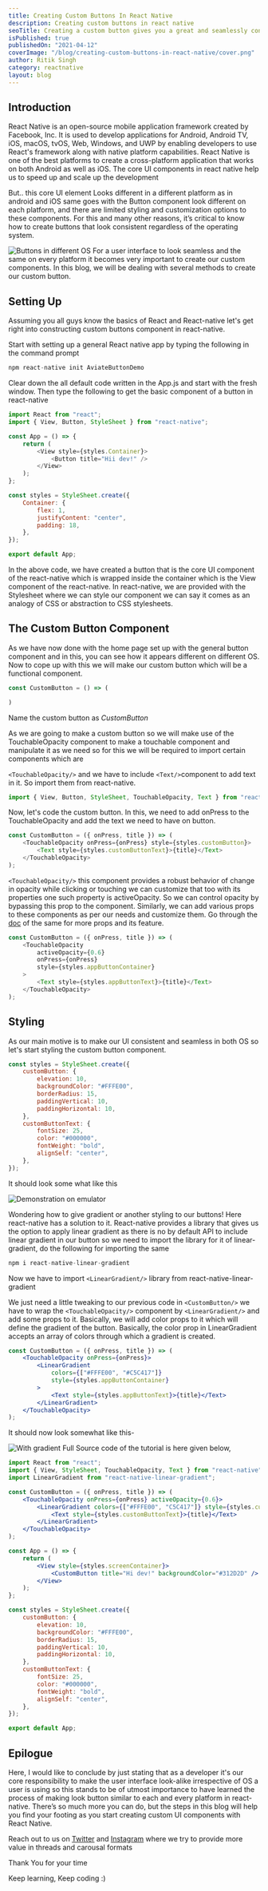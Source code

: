 ```yaml
---
title: Creating Custom Buttons In React Native
description: Creating custom buttons in react native
seoTitle: Creating a custom button gives you a great and seamlessly consistent UI irrespective of OS. This becomes of utmost importance to implement as the core UI button of react-native looks different in different OS.
isPublished: true
publishedOn: "2021-04-12"
coverImage: "/blog/creating-custom-buttons-in-react-native/cover.png"
author: Ritik Singh
category: reactnative
layout: blog
---
```


## Introduction

React Native is an open-source mobile application framework created by Facebook, Inc. It is used to develop applications for Android, Android TV, iOS, macOS, tvOS, Web, Windows, and UWP by enabling developers to use React's framework along with native platform capabilities. React Native is one of the best platforms to create a cross-platform application that works on both Android as well as iOS. The core UI components in react native help us to speed up and scale up the development

But.. this core UI element Looks different in a different platform as in android and iOS same goes with the Button component look different on each platform, and there are limited styling and customization options to these components. For this and many other reasons, it’s critical to know how to create buttons that look consistent regardless of the operating system.

<!-- ![Buttons in different OS](/blog/creating-custom-buttons-in-react-native/react-native-1.png) -->

![Buttons in different OS](/blog/creating-custom-buttons-in-react-native/react-native-1.png)
For a user interface to look seamless and the same on every platform it becomes very important to create our custom components. In this blog, we will be dealing with several methods to create our custom button.

<!--EndFragment-->

<!--StartFragment-->

## Setting Up

Assuming you all guys know the basics of React and React-native let's get right into constructing custom buttons component in react-native.

Start with setting up a general React native app by typing the following in the command prompt

<!--EndFragment-->

```javascript
npm react-native init AviateButtonDemo
```

<!--StartFragment-->

Clear down the all default code written in the App.js and start with the fresh window. Then type the following to get the basic component of a button in react-native

<!--EndFragment-->

```javascript
import React from "react";
import { View, Button, StyleSheet } from "react-native";

const App = () => {
	return (
		<View style={styles.Container}>
			<Button title="Hii dev!" />
		</View>
	);
};

const styles = StyleSheet.create({
	Container: {
		flex: 1,
		justifyContent: "center",
		padding: 18,
	},
});

export default App;
```

<!--StartFragment-->

In the above code, we have created a button that is the core UI component of the react-native which is wrapped inside the container which is the View component of the react-native. In react-native, we are provided with the Stylesheet where we can style our component we can say it comes as an analogy of CSS or abstraction to CSS stylesheets.

<!--EndFragment-->

<!--StartFragment-->

## The Custom Button Component

As we have now done with the home page set up with the general button component and in this, you can see how it appears different on different OS. Now to cope up with this we will make our custom button which will be a functional component.

<!--EndFragment-->

```javascript
const CustomButton = () => (

)
```

<!--StartFragment-->

Name the custom button as _CustomButton_

As we are going to make a custom button so we will make use of the TouchableOpacity component to make a touchable component and manipulate it as we need so for this we will be required to import certain components which are

`<TouchableOpacity/>` and we have to include `<Text/>`component to add text in it. So import them from react-native.

<!--EndFragment-->

```javascript
import { View, Button, StyleSheet, TouchableOpacity, Text } from "react-native";
```

<!--StartFragment-->

Now, let's code the custom button. In this, we need to add onPress to the TouchableOpacity and add the text we need to have on button.

<!--EndFragment-->

```javascript
const CustomButton = ({ onPress, title }) => (
	<TouchableOpacity onPress={onPress} style={styles.customButton}>
		<Text style={styles.customButtonText}>{title}</Text>
	</TouchableOpacity>
);
```

<!--StartFragment-->

`<TouchableOpacity/>` this component provides a robust behavior of change in opacity while clicking or touching we can customize that too with its properties one such property is activeOpacity. So we can control opacity by bypassing this prop to the component. Similarly, we can add various props to these components as per our needs and customize them. Go through the [doc](https://reactnative.dev/docs/touchableopacity) of the same for more props and its feature.

<!--EndFragment-->

```javascript
const CustomButton = ({ onPress, title }) => (
	<TouchableOpacity
		activeOpacity={0.6}
		onPress={onPress}
		style={styles.appButtonContainer}
	>
		<Text style={styles.appButtonText}>{title}</Text>
	</TouchableOpacity>
);
```

<!--StartFragment-->

## Styling

As our main motive is to make our UI consistent and seamless in both OS so let's start styling the custom button component.

<!--EndFragment-->

```javascript
const styles = StyleSheet.create({
	customButton: {
		elevation: 10,
		backgroundColor: "#FFFE00",
		borderRadius: 15,
		paddingVertical: 10,
		paddingHorizontal: 10,
	},
	customButtonText: {
		fontSize: 25,
		color: "#000000",
		fontWeight: "bold",
		alignSelf: "center",
	},
});
```

<!--StartFragment-->

It should look some what like this

<!--EndFragment-->

<!-- ![Demonstration on emulator](/assets/3.png) -->
![Demonstration on emulator](/blog/creating-custom-buttons-in-react-native/react-native-2.png)
<!--StartFragment-->

Wondering how to give gradient or another styling to our buttons! Here react-native has a solution to it. React-native provides a library that gives us the option to apply linear gradient as there is no by default API to include linear gradient in our button so we need to import the library for it of linear-gradient, do the following for importing the same

<!--EndFragment-->

<!--StartFragment-->

```jsx
npm i react-native-linear-gradient
```

<!--EndFragment-->

<!--StartFragment-->

Now we have to import `<LinearGradient/>` library from react-native-linear-gradient

We just need a little tweaking to our previous code in `<CustomButton/>` we have to wrap the `<TouchableOpacity/>` component by `<LinearGradient/>` and add some props to it. Basically, we will add color props to it which will define the gradient of the button. Basically, the color prop in LinearGradient accepts an array of colors through which a gradient is created.

```jsx
const CustomButton = ({ onPress, title }) => (
	<TouchableOpacity onPress={onPress}>
		<LinearGradient
			colors={["#FFFE00", "#C5C417"]}
			style={styles.appButtonContainer}
		>
			<Text style={styles.appButtonText}>{title}</Text>
		</LinearGradient>
	</TouchableOpacity>
);
```

It should now look somewhat like this-

<!-- ![With gradient](/assets/2.png) -->
![With gradient](/blog/creating-custom-buttons-in-react-native/react-native-3.png)
Full Source code of the tutorial is here given below,

```jsx
import React from "react";
import { View, StyleSheet, TouchableOpacity, Text } from "react-native";
import LinearGradient from "react-native-linear-gradient";

const CustomButton = ({ onPress, title }) => (
	<TouchableOpacity onPress={onPress} activeOpacity={0.6}>
		<LinearGradient colors={["#FFFE00", "C5C417"]} style={styles.customButton}>
			<Text style={styles.customButtonText}>{title}</Text>
		</LinearGradient>
	</TouchableOpacity>
);

const App = () => {
	return (
		<View style={styles.screenContainer}>
			<CustomButton title="Hi dev!" backgroundColor="#312D2D" />
		</View>
	);
};

const styles = StyleSheet.create({
	customButton: {
		elevation: 10,
		backgroundColor: "#FFFE00",
		borderRadius: 15,
		paddingVertical: 10,
		paddingHorizontal: 10,
	},
	customButtonText: {
		fontSize: 25,
		color: "#000000",
		fontWeight: "bold",
		alignSelf: "center",
	},
});

export default App;
```

## Epilogue

Here, I would like to conclude by just stating that as a developer it's our core responsibility to make the user interface look-alike irrespective of OS a user is using so this stands to be of utmost importance to have learned the process of making look button similar to each and every platform in react-native. There’s so much more you can do, but the steps in this blog will help you find your footing as you start creating custom UI components with React Native.

Reach out to us on [](https://twitter.com/kartikey_yadav7)[Twitter](https://twitter.com/aviatecoders) and [Instagram](https://instagram.com/aviatecoders) where we try to provide more value in threads and carousal formats

Thank You for your time

Keep learning, Keep coding :)

<!--EndFragment-->
